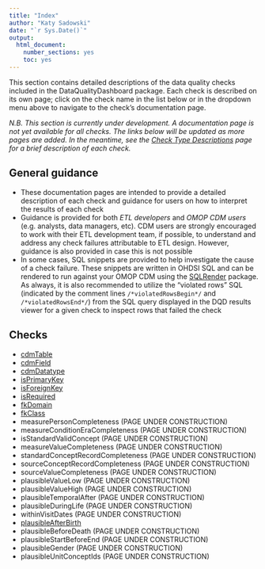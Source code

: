 ```yaml
---
title: "Index"
author: "Katy Sadowski"
date: "`r Sys.Date()`"
output:
  html_document:
    number_sections: yes
    toc: yes
---
```


This section contains detailed descriptions of the data quality checks included in the DataQualityDashboard package. 
Each check is described on its own page; click on the check name in the list below or in the dropdown menu 
above to navigate to the check's documentation page.\

*N.B. This section is currently under development. A documentation page is not yet available for all checks. The links below will be updated as more pages are added. In the meantime, see the [Check Type Descriptions](checks/https://ohdsi.github.io/DataQualityDashboard/articles/CheckTypeDescriptions) page for a brief description of each check.*

## General guidance

- These documentation pages are intended to provide a detailed description of each check and guidance for users on how to interpret the results of each check
- Guidance is provided for both *ETL developers* and *OMOP CDM users* (e.g. analysts, data managers, etc).  CDM users are strongly encouraged to work with their ETL development team, if possible, to understand and address any check failures attributable to ETL design.  However, guidance is also provided in case this is not possible
- In some cases, SQL snippets are provided to help investigate the cause of a check failure. These snippets are written in OHDSI SQL and can be rendered to run against your OMOP CDM using the [SQLRender](checks/https://ohdsi.github.io/SqlRender/) package.  As always, it is also recommended to utilize the "violated rows" SQL (indicated by the comment lines `/*violatedRowsBegin*/` and `/*violatedRowsEnd*/`) from the SQL query displayed in the DQD results viewer for a given check to inspect rows that failed the check

## Checks

- [cdmTable](checks/cdmTable.html)
- [cdmField](checks/cdmField.html)
- [cdmDatatype](checks/cdmDatatype.html)
- [isPrimaryKey](checks/isPrimaryKey.html)
- [isForeignKey](checks/isForeignKey.html)
- [isRequired](checks/isRequired.html)
- [fkDomain](checks/fkDomain.html)
- [fkClass](checks/fkClass.html)
- measurePersonCompleteness (PAGE UNDER CONSTRUCTION)
- measureConditionEraCompleteness (PAGE UNDER CONSTRUCTION)
- isStandardValidConcept (PAGE UNDER CONSTRUCTION)
- measureValueCompleteness (PAGE UNDER CONSTRUCTION)
- standardConceptRecordCompleteness (PAGE UNDER CONSTRUCTION)
- sourceConceptRecordCompleteness (PAGE UNDER CONSTRUCTION)
- sourceValueCompleteness (PAGE UNDER CONSTRUCTION)
- plausibleValueLow (PAGE UNDER CONSTRUCTION)
- plausibleValueHigh (PAGE UNDER CONSTRUCTION)
- plausibleTemporalAfter (PAGE UNDER CONSTRUCTION)
- plausibleDuringLife (PAGE UNDER CONSTRUCTION)
- withinVisitDates (PAGE UNDER CONSTRUCTION)
- [plausibleAfterBirth](checks/plausibleAfterBirth.html)
- plausibleBeforeDeath (PAGE UNDER CONSTRUCTION)
- plausibleStartBeforeEnd (PAGE UNDER CONSTRUCTION)
- plausibleGender (PAGE UNDER CONSTRUCTION)
- plausibleUnitConceptIds (PAGE UNDER CONSTRUCTION)
